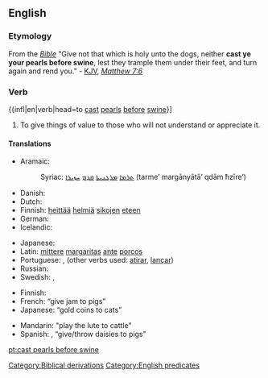 ==English==

===Etymology===
From the ''[[Bible]]'' "Give not that which is holy unto the dogs, neither '''cast ye your pearls before swine''', lest they trample them under their feet, and turn again and rend you." - [[KJV]], [[s:Bible_(King_James)/Matthew#7:6|''Matthew 7:6'']]

===Verb===
{{infl|en|verb|head=to [[cast]] [[pearl]]s [[before]] [[swine]]}]

# {{idiom}} To give things of value to those who will not understand or appreciate it.

====Translations====
{{trans-top|cast pearls before swine (lit.)}}
* Aramaic:
*: Syriac: [[ܬܪܡܐ]] [[ܡܪܓܢܝܬܐ]] [[ܩܕܡ]] [[ܚܙܝܪܐ]] (tarme’ margānyātā’ qdām ħzīre’)
* Danish: {{t|da|kaste perler for svin}}
* Dutch: {{t|nl|parels voor de zwijnen}}
* Finnish: [[heittää]] [[helmi|helmiä]] [[sika|sikojen]] [[eteen]]
* German: {{t+|de|Perlen vor die Säue werfen}}
* Icelandic: {{t|is|kasta perlum fyrir svín}}
{{trans-mid}}
* Japanese: {{t+|ja|豚に真珠|tr=ぶたにしんじゅ, buta ni shinju}}
* Latin: [[mitto#Latin|mittere]] [[margarita#Latin|margaritas]] [[ante]] [[porcus|porcos]]
* Portuguese: {{t+|pt|dar pérolas a porcos}}, {{t-|pt|jogar pérolas aos porcos}} (other verbs used: [[atirar]], [[lançar]])
* Russian: {{t|ru|метать бисер перед свиньями|tr=metat' biser pered svinjami}}
* Swedish: {{t-|sv|kasta pärlor för svin}}, {{t-|sv|kasta pärlor för svinen}}
{{trans-bottom}}

{{trans-top|equivalent idiom}}
* Finnish: {{t|fi|helmiä sioille}}
* French: {{t|fr|donner de la confiture aux cochons}} “give jam to pigs”
* Japanese: {{t+|ja|猫に小判|tr=ねこにこばん, neko ni koban}} “gold coins to cats”
{{trans-mid}}
* Mandarin: {{t|cmn|对牛弹琴|tr=duì niú tán qín|sc=Hani}} "play the lute to cattle"
* Spanish: {{t|es|dar margaritas a los cerdos}}, {{t|es|echar margaritas a los cerdos}} “give/throw daisies to pigs”
{{trans-bottom}}

[[Category:Biblical derivations]]
[[Category:English predicates]]
[[pt:cast pearls before swine]]